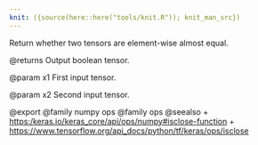 ```yaml
---
knit: ({source(here::here("tools/knit.R")); knit_man_src})
---
```

Return whether two tensors are element-wise almost equal.

@returns
    Output boolean tensor.

@param x1
First input tensor.

@param x2
Second input tensor.

@export
@family numpy ops
@family ops
@seealso
+ <https:/keras.io/keras_core/api/ops/numpy#isclose-function>
+ <https://www.tensorflow.org/api_docs/python/tf/keras/ops/isclose>
